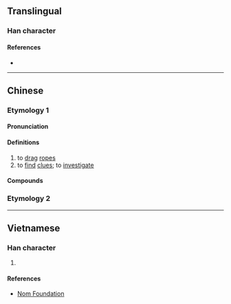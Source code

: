 {{character info}}
==Translingual==

===Han character===
{{Han char|rn=64|rad=手|as=08|sn=11|four=52020|canj=QMGN|ids=⿰扌到}}

====References====
* {{Han ref|kx=0435.130|dkj=12205|dj=0784.300|hdz=31895.010|uh=636F|ud=25455|bh=D572|bd=54642}}

----

==Chinese==
{{zh-forms}}

===Etymology 1===

====Pronunciation====
{{zh-pron
|m=dáo
|m-s=
|dg=
|c=dou2
|c-t=
|g=
|h=pfs=
|j=
|mb=
|md=
|mn=
|mn-t=
|w=
|x=
|mc=y
|oc=y
|cat=v
}}

====Definitions====
{{zh-hanzi}}

# to [[drag]] [[rope]]s
# to [[find]] [[clue]]s; to [[investigate]]

====Compounds====
{{zh-der|捯飭|捯線|捯氣}}

===Etymology 2===
{{zh-see|搗|v}}

----

==Vietnamese==

===Han character===
{{vi-hantu|đảo|rs=手08}}

# {{rfdef|vi|sort=手08}}

====References====
* [http://nomfoundation.org/common/nom_details.php?codepoint=636f Nom Foundation]